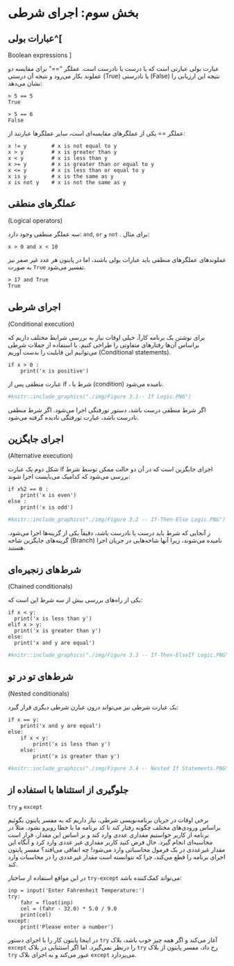 # بخش سوم: اجرای شرطی

## عبارات بولی^[
[Boolean expressions]{dir=ltr}
]

عبارت بولی عبارتی است که یا درست یا نادرست است. 
عملگر "==" برای مقایسه دو عملوند بکار می‌رود و نتیجه آن درستی 
(True) 
یا نادرستی 
(False) 
نتیجه این ارزیابی را نشان می‌دهد:

```
> 5 == 5
True

> 5 == 6
False
```

عملگر == یکی از عملگرهای مقایسه‌ای است، سایر عملگرها عبارتند از:


```
x != y        # x is not equal to y
x > y         # x is greater than y
x < y         # x is less than y
x >= y        # x is greater than or equal to y
x <= y        # x is less than or equal to y
x is y        # x is the same as y
x is not y    # x is not the same as y
```

## عملگرهای منطقی 
([Logical operators]{dir=ltr}) 

سه عملگر منطقی وجود دارد: 
`and`, `or` 
و 
`not`
. 
برای مثال:

```
x > 0 and x < 10
```

عملوندهای عملگرهای منطقی باید عبارات بولی باشند، اما در پایتون هر عدد غیر صفر 
نیز به صورت 
`True` 
تفسیر می‌شود. 

```
> 17 and True
True
```

## اجرای شرطی 
([Conditional execution]{dir=ltr})

برای نوشتن یک برنامه کارآ، خیلی اوقات نیاز به بررسی شرایط مختلف داریم که 
براساس آن‌ها رفتارهای متفاوتی را طراحی کنیم.
با استفاده از جملات شرطی 
([Conditional statements]{dir=ltr}) 
می‌توانیم این قابلیت را بدست آوریم. 

```
if x > 0 :
    print('x is positive')
```

عبارت منطقی پس از 
if 
، شرط یا 
(condition) 
نامیده می‌شود. 


```r
#knitr::include_graphics("./img/Figure 3.1-- If Logic.PNG")
```


اگر شرط منطقی درست باشد، دستور تورفتگی اجرا می‌شود. 
اگر شرط منطقی نادرست باشد، عبارت تورفتگی نادیده گرفته می‌شود.


## اجرای جایگزین 
([Alternative execution]{dir=ltr}) 

شکل دوم یک عبارت 
if 
اجرای جایگزین است که در آن دو حالت ممکن توسط شرط بررسی می‌شود که کدامیک می‌بایست اجرا شوند:


```
if x%2 == 0 :
    print('x is even')
else :
    print('x is odd')
```


```r
#knitr::include_graphics("./img/Figure 3.2 -- If-Then-Else Logic.PNG")
```


ز آنجایی که شرط باید درست یا نادرست باشد، دقیقاً یکی از گزینه‌ها اجرا می‌شود.
گزینه‌های جایگزین شاخه 
(Branch) 
نامیده می‌شوند، زیرا آنها شاخه‌هایی در جریان اجرا هستند.


## شرط‌های زنجیره‌ای 
([Chained conditionals]{dir=ltr}) 

یکی از راه‌های بررسی بیش از سه شرط این است که:

```
if x < y:
  print('x is less than y')
elif x > y:
  print('x is greater than y')
else:
  print('x and y are equal')
```


```r
#knitr::include_graphics("./img/Figure 3.3 -- If-Then-ElseIf Logic.PNG")
```


## شرط‌های تو در تو 
([Nested conditionals]{dir=ltr}) 


یک عبارت شرطی 
نیز می‌تواند درون  عبارن شرطی دیگری قرار گیرد:

```
if x == y:
    print('x and y are equal')
else:
    if x < y:
        print('x is less than y')
    else:
        print('x is greater than y')
```


```r
#knitr::include_graphics("./img/Figure 3.4 -- Nested If Statements.PNG")
```


## جلوگیری از استثناها با استفاده از 
`try` 
و 
`except`


برخی اوقات در جریان برنامه‌نویسی شرطی، نیاز داریم که به مفسر پایتون بگوئیم 
براساس ورودی‌های مختلف چگونه رفتار کند تا کد برنامه ما با خطا رویرو نشود. 
مثلاً در برنامه از کاربر خواستیم مقداری عددی وارد کند و بر اساس این مقدار، 
قرار است محاسبه‌ای انجام گیرد. 
حال فرض کنید کاربر مقداری غیر عددی وارد کرد و آنگاه این مقدار غیرعددی در یک 
فرمول محاسباتی وارد می‌شود! چه اتفاقی می‌افتد؟ 
مفسر پایتون اجرای برنامه را قطع می‌کند، چرا که نتوانسته است مقدار غیرعددی را 
در محاسبات وارد کند.

در این مواقع استفاده از ساختار 
`try-except` 
می‌تواند کمک‌کننده باشد:


```
inp = input('Enter Fahrenheit Temperature:')
try:
    fahr = float(inp)
    cel = (fahr - 32.0) * 5.0 / 9.0
    print(cel)
except:
    print('Please enter a number')
```

در اینجا پایتون کار را با اجرای دستور 
`try` 
آغاز می‌کند و اگر همه چیز خوب باشد، بلاک 
`except` 
را درنظر نمی‌گیرد. اما اگر استثنایی در بلاک 
`try` 
رخ داد، مفسر پایتون از بلاک 
`try` 
عبور می‌کند و به اجرای بلاک 
`except` 
می‌پردازد. 
